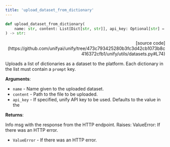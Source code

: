 ```yaml
---
title: 'upload_dataset_from_dictionary'
---
```


```python
def upload_dataset_from_dictionary(
    name: str, content: List[Dict[str, str]], api_key: Optional[str] = None
) -> str:
```

<p align="right">[source code](https://github.com/unifyai/unify/tree/473c793425280b3fc3d42cb1073b8c416372cfb1/unify/utils/datasets.py#L74)</p>

Uploads a list of dictionaries as a dataset to the platform.
Each dictionary in the list must contain a `prompt` key.

**Arguments**:

- `name` - Name given to the uploaded dataset.
- `content` - Path to the file to be uploaded.
- `api_key` - If specified, unify API key to be used. Defaults to the value in the



**Returns**:

Info msg with the response from the HTTP endpoint.
Raises:
ValueError: If there was an HTTP error.
- `ValueError` - If there was an HTTP error.